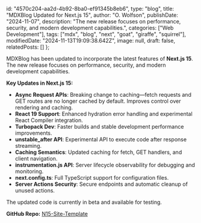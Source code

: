   id: "4570c204-aa2d-4b92-8ba0-ef91345b8eb6",
  type: "blog",
  title: "MDXBlog Updated for Next.js 15",
  author: "O. Wolfson",
  publishDate: "2024-11-07",
  description: "The new release focuses on performance, security, and modern development capabilities.",
  categories: ["Web Development"],
  tags: ["mdx", "blog", "next", "goat", "giraffe", "squirrel"],
  modifiedDate: "2024-11-13T19:09:38.642Z",
  image: null,
  draft: false,
  relatedPosts: []
};

MDXBlog has been updated to incorporate the latest features of **Next.js 15**. The new release focuses on performance, security, and modern development capabilities.

**Key Updates in Next.js 15:**

- **Async Request APIs**: Breaking change to caching—fetch requests and GET routes are no longer cached by default. Improves control over rendering and caching.
- **React 19 Support**: Enhanced hydration error handling and experimental React Compiler integration.
- **Turbopack Dev**: Faster builds and stable development performance improvements.
- **unstable_after API**: Experimental API to execute code after response streaming.
- **Caching Semantics**: Updated caching for fetch, GET handlers, and client navigation.
- **instrumentation.js API**: Server lifecycle observability for debugging and monitoring.
- **next.config.ts**: Full TypeScript support for configuration files.
- **Server Actions Security**: Secure endpoints and automatic cleanup of unused actions.

The updated code is currently in beta and available for testing.

**GitHub Repo:** [N15-Site-Template](https://github.com/owolfdev/N15-Site-Template)
